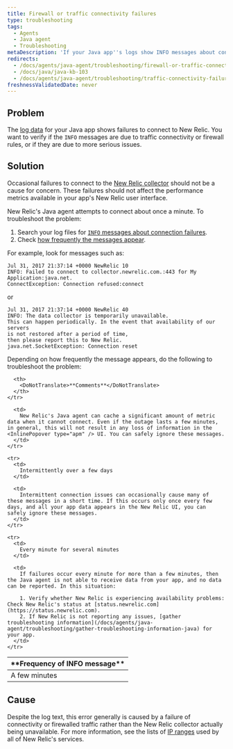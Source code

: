 ```yaml
---
title: Firewall or traffic connectivity failures
type: troubleshooting
tags:
  - Agents
  - Java agent
  - Troubleshooting
metaDescription: 'If your Java app''s logs show INFO messages about connectivity failures with New Relic, follow these troubleshooting steps based on frequency of the message.'
redirects:
  - /docs/agents/java-agent/troubleshooting/firewall-or-traffic-connectivity-failures
  - /docs/java/java-kb-103
  - /docs/agents/java-agent/troubleshooting/traffic-connectivity-failure-java
freshnessValidatedDate: never
---
```


## Problem

The [log data](/docs/agents/java-agent/troubleshooting/generate-debug-logs-troubleshooting-java) for your Java app shows failures to connect to New Relic. You want to verify if the `INFO` messages are due to traffic connectivity or firewall rules, or if they are due to more serious issues.

## Solution

Occasional failures to connect to the [New Relic collector](/docs/accounts-partnerships/education/getting-started-new-relic/glossary#collector) should not be a cause for concern. These failures should not affect the performance metrics available in your app's New Relic user interface.

New Relic's Java agent attempts to connect about once a minute. To troubleshoot the problem:

1. Search your log files for [`INFO` messages about connection failures](#info-messages).
2. Check [how frequently the messages appear](#message-frequency).

For example, look for messages such as:

```
Jul 31, 2017 21:37:14 +0000 NewRelic 10
INFO: Failed to connect to collector.newrelic.com.:443 for My Application:java.net.
ConnectException: Connection refused:connect
```

or

```
Jul 31, 2017 21:37:14 +0000 NewRelic 40
INFO: The data collector is temporarily unavailable.
This can happen periodically. In the event that availability of our servers 
is not restored after a period of time, 
then please report this to New Relic.
java.net.SocketException: Connection reset
```

Depending on how frequently the message appears, do the following to troubleshoot the problem:

<table>
  <thead>
    <tr>
      <th>
        <DoNotTranslate>**Frequency of INFO message**</DoNotTranslate>
      </th>

      <th>
        <DoNotTranslate>**Comments**</DoNotTranslate>
      </th>
    </tr>
  </thead>

  <tbody>
    <tr>
      <td>
        A few minutes
      </td>

      <td>
        New Relic's Java agent can cache a significant amount of metric data when it cannot connect. Even if the outage lasts a few minutes, in general, this will not result in any loss of information in the <InlinePopover type="apm" /> UI. You can safely ignore these messages.
      </td>
    </tr>

    <tr>
      <td>
        Intermittently over a few days
      </td>

      <td>
        Intermittent connection issues can occasionally cause many of these messages in a short time. If this occurs only once every few days, and all your app data appears in the New Relic UI, you can safely ignore these messages.
      </td>
    </tr>

    <tr>
      <td>
        Every minute for several minutes
      </td>

      <td>
        If failures occur every minute for more than a few minutes, then the Java agent is not able to receive data from your app, and no data can be reported. In this situation:

        1. Verify whether New Relic is experiencing availability problems: Check New Relic's status at [status.newrelic.com](https://status.newrelic.com).
        2. If New Relic is not reporting any issues, [gather troubleshooting information](/docs/agents/java-agent/troubleshooting/gather-troubleshooting-information-java) for your app.
      </td>
    </tr>
  </tbody>
</table>

## Cause

Despite the log text, this error generally is caused by a failure of connectivity or firewalled traffic rather than the New Relic collector actually being unavailable. For more information, see the lists of [IP ranges](/docs/apm/new-relic-apm/getting-started/networks) used by all of New Relic's services.
